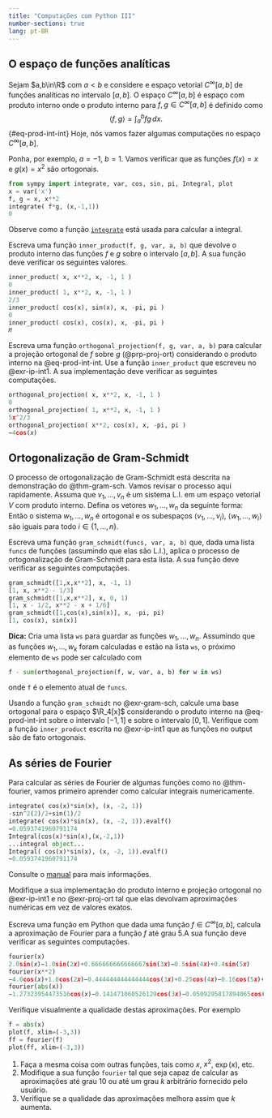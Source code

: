 ```yaml
---
title: "Computações com Python III"
number-sections: true
lang: pt-BR
--- 
```


## O espaço de funções analíticas

Sejam $a,b\in\R$ com $a<b$ e considere e espaço vetorial $C^\infty[a,b]$ de funções analíticas no intervalo $[a,b]$. O espaço $C^\infty[a,b]$  é espaço com produto interno onde o produto interno para $f,g\in C^\infty[a,b]$ é definido como 
$$
\left<f,g\right>=\int_a^b fg\, dx.
$${#eq-prod-int-int}
Hoje, nós vamos fazer algumas computações no espaço $C^\infty[a,b]$.


:::{#exm-ip-int}
Ponha, por exemplo, $a=-1$, $b=1$. Vamos verificar que as funções $f(x)=x$ e $g(x)=x^2$ são ortogonais. 
```python
from sympy import integrate, var, cos, sin, pi, Integral, plot
x = var('x')
f, g = x, x**2
integrate( f*g, (x,-1,1))
0
```
:::
Observe como a função [`integrate`](https://docs.sympy.org/latest/modules/integrals/integrals.html) está usada para calcular a integral.

:::{#exr-ip-int1}
Escreva uma função `inner_product(f, g, var, a, b)` que devolve o produto interno das funções $f$ e $g$ sobre o intervalo $[a,b]$. A sua função deve verificar os seguintes valores.
```python
inner_product( x, x**2, x, -1, 1 )
0
inner_product( 1, x**2, x, -1, 1 )
2/3
inner_product( cos(x), sin(x), x, -pi, pi )
0
inner_product( cos(x), cos(x), x, -pi, pi )
𝜋
```
:::

:::{#exr-proj-ort}
Escreva uma função `orthogonal_projection(f, g, var, a, b)` para calcular a projeção ortogonal de $f$ sobre $g$ (@prp-proj-ort) considerando o 
produto interno na @eq-prod-int-int. Use a função `inner_product` que escreveu no @exr-ip-int1. A sua implementação deve verificar as seguintes computações. 
```python
orthogonal_projection( x, x**2, x, -1, 1 )
0
orthogonal_projection( 1, x**2, x, -1, 1 )
5x^2/3
orthogonal_projection( x**2, cos(x), x, -pi, pi )
−4cos(𝑥)
```
::: 

## Ortogonalização de Gram-Schmidt


O processo de ortogonalização  de Gram-Schmidt está descrita na demonstração do @thm-gram-sch. Vamos revisar o processo aqui rapidamente. Assuma que $v_1,\ldots,v_n$ é um sistema L.I. em um espaço vetorial $V$ com produto interno. Defina os vetores $w_1,\ldots,w_n$ da seguinte forma:
\begin{align*}
w_1&=v_1;\\
w_2&=v_2-\mbox{proj}_{w_1}(v_2);\\
w_3&=v_3-\mbox{proj}_{w_1}(v_3)-\mbox{proj}_{w_2}(v_3);\\
&\vdots\\
w_n&=v_n-\mbox{proj}_{w_1}(v_n)-\mbox{proj}_{w_2}(v_n)-\cdots-\mbox{proj}_{w_{n-1}}(v_n).
\end{align*}
Então o sistema $w_1,\ldots,w_n$ é ortogonal e os subespaços $\left<v_1,\ldots,v_i\right>$, $\left<w_1,\ldots,w_i\right>$ são iguais para todo $i\in\{1,\ldots,n\}$. 


:::{#exr-gram-sch}
Escreva uma função `gram_schmidt(funcs, var, a, b)` que, dada uma lista `funcs` de funções (assumindo que elas são L.I.), aplica o processo de ortogonalização de Gram-Schmidt para esta lista.  A sua função deve verificar as seguintes computações. 
```python
gram_schmidt([1,x,x**2], x, -1, 1)
[1, x, x**2 - 1/3]
gram_schmidt([1,x,x**2], x, 0, 1)
[1, x - 1/2, x**2 - x + 1/6]
gram_schmidt([1,cos(x),sin(x)], x, -pi, pi)
[1, cos(x), sin(x)]
```
**Dica:** Cria uma lista `ws` para guardar as funções $w_1,\ldots,w_n$. Assumindo que as funções $w_1,\ldots,w_{k}$ foram calculadas e estão na lista `ws`, o próximo elemento de `ws` pode ser calculado com 
```python
f - sum(orthogonal_projection(f, w, var, a, b) for w in ws)
```
onde `f` é o elemento atual de `funcs`.
:::

:::{#exr-gram-sch1}
Usando a função `gram_schmidt` no @exr-gram-sch, calcule uma base ortogonal para o espaço $\R_4[x]$ considerando o produto interno 
na @eq-prod-int-int sobre o intervalo $[-1,1]$ e sobre o intervalo $[0,1]$. Verifique com a função `inner_product` escrita no @exr-ip-int1 que as funções no output são de fato ortogonais.
:::

## As séries de Fourier

Para calcular as séries de Fourier de algumas funções como no @thm-fourier, vamos primeiro aprender como calcular integrais numericamente. 

```python
integrate( cos(x)*sin(x), (x, -2, 1))
-sin^2(2)/2+sin(1)/2
integrate( cos(x)*sin(x), (x, -2, 1)).evalf()
−0.0593741960791174
Integral(cos(x)*sin(x),(x,-2,1))
...integral object...
Integral( cos(x)*sin(x), (x, -2, 1)).evalf()
−0.0593741960791174
```
Consulte o [manual](https://docs.sympy.org/latest/modules/evalf.html#sums-and-integrals) para mais informações.

:::{#exr-in-prod-num}
Modifique a sua implementação do produto interno e projeção ortogonal no @exr-ip-int1 e no @exr-proj-ort tal que elas devolvam 
aproximações numéricas em vez de valores exatos. 
:::

:::{#exr-fourier}
Escreva uma função em Python que dada uma função $f\in C^\infty[a,b]$, calcula a aproximação de Fourier para a função $f$ até grau $5$.A sua função deve verificar as seguintes computações.
```python
fourier(x)
2.0sin(𝑥)−1.0sin(2𝑥)+0.666666666666667sin(3𝑥)−0.5sin(4𝑥)+0.4sin(5𝑥)
fourier(x**2)
−4.0cos(𝑥)+1.0cos(2𝑥)−0.444444444444444cos(3𝑥)+0.25cos(4𝑥)−0.16cos(5𝑥)+3.28986813369645
fourier(abs(x))
−1.27323954473516cos(𝑥)−0.141471060526129cos(3𝑥)−0.0509295817894065cos(5𝑥)+1.5707963267949
```
:::

:::{#exr-fourier}
Verifique visualmente a qualidade destas aproximações. Por exemplo 
```python
f = abs(x)
plot(f, xlim=(-3,3))
ff = fourier(f)
plot(ff, xlim=(-3,3))
```
1. Faça a mesma coisa com outras funções, tais como $x$, $x^2$, $\exp(x)$, etc. 
2. Modifique a sua função `fourier` tal que seja capaz de calcular as aproximações até grau $10$ ou até um grau $k$ arbitrário fornecido pelo usuário. 
3. Verifique se a qualidade das aproximações melhora assim que $k$ aumenta. 
:::